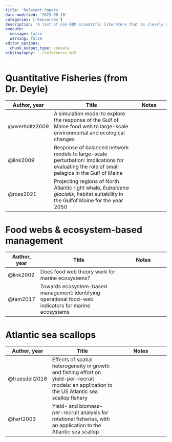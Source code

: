 ```yaml
---
title: 'Relevant Papers'
date-modified: '2023-06-10'
categories: ['Resources']
description: 'A list of non-EDM scientific literature that is clearly or potentially related to my project. Papers related to EDM can be found on the Intro to EDM page.'
execute: 
  message: false
  warning: false
editor_options: 
  chunk_output_type: console
bibliography: ../references.bib
---
```


# Quantitative Fisheries (from Dr. Deyle)

| Author, year   | Title                                                                                                                                        | Notes |
|---------------|--------------------------------------------|-------------------|
| @overholtz2009 | A simulation model to explore the response of the Gulf of Maine food web to large-scale environmental and ecological changes                 |       |
| @link2009      | Response of balanced network models to large-scale perturbation: Implications for evaluating the role of small pelagics in the Gulf of Maine |       |
| @ross2021      | Projecting regions of North Atlantic right whale, *Eubalaena glacialis*, habitat suitability in the Gulfof Maine for the year 2050           |       |

# Food webs & ecosystem-based management

| Author, year | Title                                                                                                 | Notes |
|---------------|------------------------------------------|------------------------|
| @link2002    | Does food web theory work for marine ecosystems?                                                      |       |
| @tam2017     | Towards ecosystem-based management: identifying operational food-web indicators for marine ecosystems |       |

# Atlantic sea scallops

| Author, year   | Title                                                                                                                                            | Notes |
|---------------|-------------------------------|-------------------------|
| @truesdell2016 | Effects of spatial heterogeneity in growth and fishing effort on yield-per-recruit models: an application to the US Atlantic sea scallop fishery |       |
| @hart2003      | Yield- and biomass-per-recruit analysis for rotational fisheries, with an application to the Atlantic sea scallop                                |       |
